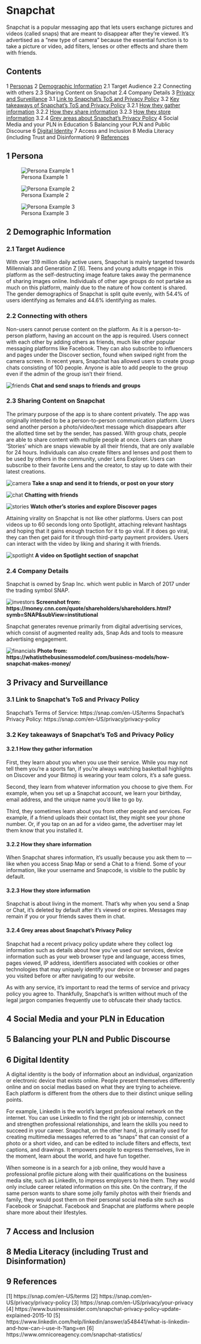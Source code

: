 # Snapchat

Snapchat is a popular messaging app that lets users exchange pictures and videos (called snaps) that are meant to disappear after they're viewed. It's advertised as a "new type of camera" because the essential function is to take a picture or video, add filters, lenses or other effects and share them with friends.

## Contents {-}
1       [Personas](https://cmadland.github.io/edci338-202201/snapchat.html#persona-5)
2       [Demographic Information](https://cmadland.github.io/edci338-202201/snapchat.html#demographic-information)
2.1     Target Audience
2.2     Connecting with others
2.3     Sharing Content on Snapchat
2.4     Company Details
3       [Privacy and Surveillance](https://cmadland.github.io/edci338-202201/snapchat.html#privacy-and-surveillance-6)
3.1     [Link to Snapchat's ToS and Privacy Policy](https://cmadland.github.io/edci338-202201/snapchat.html#link-to-snapchats-tos-and-privacy-policy)
3.2     [Key takeaways of Snapchat's ToS and Privacy Policy](https://cmadland.github.io/edci338-202201/snapchat.html#key-takeaways-of-snapchats-tos-and-privacy-policy)
3.2.1   [How they gather information](https://cmadland.github.io/edci338-202201/snapchat.html#how-they-gather-information)
3.2.2   [How they share information](https://cmadland.github.io/edci338-202201/snapchat.html#how-they-share-information)
3.2.3   [How they store information](https://cmadland.github.io/edci338-202201/snapchat.html#how-they-store-information)
3.2.4   [Grey areas about Snapchat's Privacy Policy](https://cmadland.github.io/edci338-202201/snapchat.html#grey-area-about-snapchats-privacy-policy) 
4       Social Media and your PLN in Education
5       Balancing your PLN and Public Discourse
6       [Digital Identity](https://cmadland.github.io/edci338-202201/snapchat.html#digital-identity)
7       Access and Inclusion
8       Media Literacy (including Trust and Disinformation)
9       [References](https://cmadland.github.io/edci338-202201/snapchat.html#references-6)

## 1 Persona {-}

![Persona Example 1](assets/snapchat/persona1.png)

![Persona Example 2](assets/snapchat/Persona2.png)

![Persona Example 3](assets/snapchat/Persona3.png)

## 2 Demographic Information {-}

### 2.1 Target Audience {-}

With over 319 million daily active users, Snapchat is mainly targeted towards Millennials and Generation Z [6]. Teens and young adults engage in this platform as the self-destructing image feature takes away the permanence of sharing images online. Individuals of other age groups do not partake as much on this platform, mainly due to the nature of how content is shared. The gender demographics of Snapchat is split quite evenly, with 54.4% of users identifying as females and 44.6% identifying as males.

### 2.2 Connecting with others {-}

Non-users cannot peruse content on the platform. As it is a person-to-person platform, having an account on the app is required. Users connect with each other by adding others as friends, much like other popular messaging platforms like Facebook. They can also subscribe to influencers and pages under the Discover section, found when swiped right from the camera screen. In recent years, Snapchat has allowed users to create group chats consisting of 100 people. Anyone is able to add people to the group even if the admin of the group isn’t their friend.

![friends](assets/snapchat/addfriends.png)
**Chat and send snaps to friends and groups**

### 2.3 Sharing Content on Snapchat {-}

The primary purpose of the app is to share content privately. The app was originally intended to be a person-to-person communication platform. Users send another person a photo/video/text message which disappears after the allotted time set by the sender, has passed. With group chats, people are able to share content with multiple people at once. Users can share ‘Stories’ which are snaps viewable by all their friends, that are only available for 24 hours. Individuals can also create filters and lenses and post them to be used by others in the community, under Lens Explorer. Users can subscribe to their favorite Lens and the creator, to stay up to date with their latest creations.

![camera](assets/snapchat/camera.png)
**Take a snap and send it to friends, or post on your story**

![chat](assets/snapchat/chat.png)
**Chatting with friends**

![stories](assets/snapchat/stories.png)
**Watch other's stories and explore Discover pages**

Attaining virality on Snapchat is not like other platforms. Users can post videos up to 60 seconds long onto Spotlight, attaching relevant hashtags and hoping that it gains enough traction for it to go viral. If it does go viral, they can then get paid for it through third-party payment providers. Users can interact with the video by liking and sharing it with friends.

![spotlight](assets/snapchat/spotlight.png)
**A video on Spotlight section of snapchat**

### 2.4 Company Details {-}

Snapchat is owned by Snap Inc. which went public in March of 2017 under the trading symbol SNAP.

![investors](assets/snapchat/investors.png)
**Screenshot from: https://money.cnn.com/quote/shareholders/shareholders.html?symb=SNAP&subView=institutional**

Snapchat generates revenue primarily from digital advertising services, which consist of augmented reality ads, Snap Ads and tools to measure advertising engagement.

![financials](assets/snapchat/snapchat2021financials.png)
**Photo from: https://whatisthebusinessmodelof.com/business-models/how-snapchat-makes-money/**

## 3 Privacy and Surveillance {-}

### 3.1 Link to Snapchat's ToS and Privacy Policy {-}

Snapchat's Terms of Service: https://snap.com/en-US/terms
Snpachat's Privacy Policy: https://snap.com/en-US/privacy/privacy-policy

### 3.2 Key takeaways of Snapchat's ToS and Privacy Policy {-}

#### 3.2.1 How they gather information {-}

First, they learn about you when you use their service. While you may not tell them you’re a sports fan, if you’re always watching basketball highlights on Discover and your Bitmoji is wearing your team colors, it’s a safe guess.

Second, they learn from whatever information you choose to give them. For example, when you set up a Snapchat account, we learn your birthday, email address, and the unique name you’d like to go by.

Third, they sometimes learn about you from other people and services. For example, if a friend uploads their contact list, they might see your phone number. Or, if you tap on an ad for a video game, the advertiser may let them know that you installed it. 

#### 3.2.2 How they share information {-}

When Snapchat shares information, it’s usually because you ask them to — like when you access Snap Map or send a Chat to a friend. Some of your information, like your username and Snapcode, is visible to the public by default.

#### 3.2.3 How they store information {-}

Snapchat is about living in the moment. That's why when you send a Snap or Chat, it's deleted by default after it's viewed or expires. Messages may remain if you or your friends saves them in chat. 

#### 3.2.4 Grey areas about Snapchat's Privacy Policy {-}

Snapchat had a recent privacy policy update where they collect log information such as details about how you’ve used our services, device information such as your web browser type and language, access times, pages viewed, IP address, identifiers associated with cookies or other technologies that may uniquely identify your device or browser and pages you visited before or after navigating to our website.

As with any service, it's important to read the terms of service and privacy policy you agree to. Thankfully, Snapchat's is written without much of the legal jargon companies frequently use to obfuscate their shady tactics.

## 4 Social Media and your PLN in Education {-}

## 5 Balancing your PLN and Public Discourse {-}

## 6 Digital Identity {-}

A digital identity is the body of information about an individual, organization or electronic device that exists online. People present themselves differently online and on social medias based on what they are trying to acheieve. Each platform is different from the others due to their distinct unique selling points. 

For example, LinkedIn is the world's largest professional network on the internet. You can use LinkedIn to find the right job or internship, connect and strengthen professional relationships, and learn the skills you need to succeed in your career. Snapchat, on the other hand, is primarily used for creating multimedia messages referred to as "snaps" that can consist of a photo or a short video, and can be edited to include filters and effects, text captions, and drawings. It empowers people to express themselves, live in the moment, learn about the world, and have fun together. 

When someone is in a search for a job online, they would have a professional profile picture along with their qualifications on the business media site, such as LinkedIn, to impress employers to hire them. They would only include career related information on this site. On the contrary, if the same person wants to share some jolly family photos with their friends and family, they would post them on their personal social media site such as Facebook or Snapchat. Facebook and Snapchat are platforms where people share more about their lifestyles.

## 7 Access and Inclusion {-}

## 8 Media Literacy (including Trust and Disinformation) {-}

## 9 References {-}
[1] https://snap.com/en-US/terms
[2] https://snap.com/en-US/privacy/privacy-policy
[3] https://snap.com/en-US/privacy/your-privacy
[4] https://www.businessinsider.com/snapchat-privacy-policy-update-explained-2015-10
[5] https://www.linkedin.com/help/linkedin/answer/a548441/what-is-linkedin-and-how-can-i-use-it-?lang=en
[6] https://www.omnicoreagency.com/snapchat-statistics/

